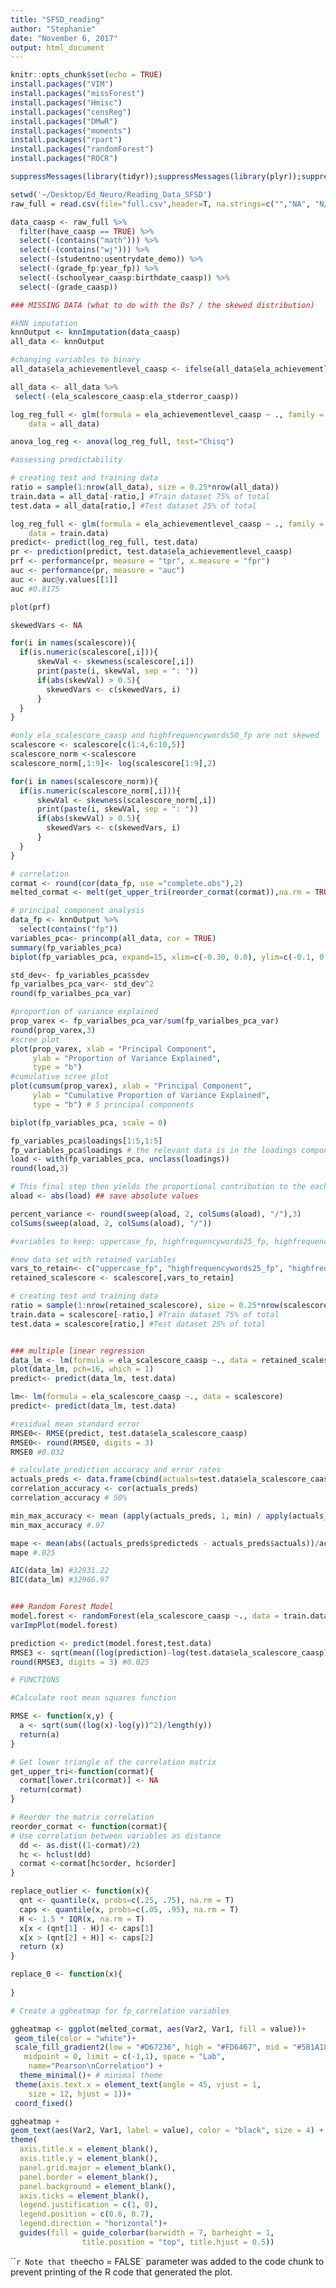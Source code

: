 ```yaml
---
title: "SFSD_reading"
author: "Stephanie"
date: "November 6, 2017"
output: html_document
---
```


```r
knitr::opts_chunk$set(echo = TRUE)
install.packages("VIM")
install.packages("missForest")
install.packages("Hmisc")
install.packages("censReg")
install.packages("DMwR")
install.packages("moments")
install.packages("rpart")
install.packages("randomForest")
install.packages("ROCR")

```

```r

suppressMessages(library(tidyr));suppressMessages(library(plyr));suppressMessages(library(dplyr)); suppressMessages(library(ggplot2)); suppressMessages(library(reshape2)); suppressMessages(library(VIM)); suppressMessages(library(missForest)); suppressMessages(library(Hmisc)); suppressMessages(library(censReg)); suppressMessages(library(DMwR)); suppressMessages(library(stats)); suppressMessages(library(moments)); suppressMessages(library(rpart)); suppressMessages(library(randomForest)); suppressMessages(library(ROCR));

setwd('~/Desktop/Ed_Neuro/Reading_Data_SFSD')
raw_full = read.csv(file="full.csv",header=T, na.strings=c("","NA", "N/A", "na", "n/a", " "))

data_caasp <- raw_full %>% 
  filter(have_caasp == TRUE) %>%
  select(-(contains("math"))) %>% 
  select(-(contains("wj"))) %>%
  select(-(studentno:usentrydate_demo)) %>%
  select(-(grade_fp:year_fp)) %>%
  select(-(schoolyear_caasp:birthdate_caasp)) %>%
  select(-(grade_caasp))

```


```r

### MISSING DATA (what to do with the 0s? / the skewed distribution)

#kNN imputation
knnOutput <- knnImputation(data_caasp)
all_data <- knnOutput

#changing variables to binary 
all_data$ela_achievementlevel_caasp <- ifelse(all_data$ela_achievementlevel_caasp == 1, 1, 0)

all_data <- all_data %>%
 select(-(ela_scalescore_caasp:ela_stderror_caasp))


```

```r
log_reg_full <- glm(formula = ela_achievementlevel_caasp ~ ., family = binomial(link = "logit"), 
    data = all_data)

anova_log_reg <- anova(log_reg_full, test="Chisq")

#assessing predictability

# creating test and training data
ratio = sample(1:nrow(all_data), size = 0.25*nrow(all_data))
train.data = all_data[-ratio,] #Train dataset 75% of total
test.data = all_data[ratio,] #Test dataset 25% of total

log_reg_full <- glm(formula = ela_achievementlevel_caasp ~ ., family = binomial(link = "logit"), 
    data = train.data)
predict<- predict(log_reg_full, test.data)
pr <- prediction(predict, test.data$ela_achievementlevel_caasp)
prf <- performance(pr, measure = "tpr", x.measure = "fpr")
auc <- performance(pr, measure = "auc")
auc <- auc@y.values[[1]]
auc #0.8175

plot(prf)

```




```r
skewedVars <- NA

for(i in names(scalescore)){
  if(is.numeric(scalescore[,i])){
      skewVal <- skewness(scalescore[,i])
      print(paste(i, skewVal, sep = ": "))
      if(abs(skewVal) > 0.5){
        skewedVars <- c(skewedVars, i)
      }
  }
}

#only ela_scalescore_caasp and highfrequencywords50_fp are not skewed
scalescore <- scalescore[c(1:4,6:10,5)]
scalescore_norm <-scalescore
scalescore_norm[,1:9]<- log(scalescore[1:9],2)

for(i in names(scalescore_norm)){
  if(is.numeric(scalescore_norm[,i])){
      skewVal <- skewness(scalescore_norm[,i])
      print(paste(i, skewVal, sep = ": "))
      if(abs(skewVal) > 0.5){
        skewedVars <- c(skewedVars, i)
      }
  }
}
```

```r

# correlation 
cormat <- round(cor(data_fp, use ="complete.obs"),2)
melted_cormat <- melt(get_upper_tri(reorder_cormat(cormat)),na.rm = TRUE)

# principal component analysis 
data_fp <- knnOutput %>%
  select(contains("fp"))
variables_pca<- princomp(all_data, cor = TRUE)
summary(fp_variables_pca)
biplot(fp_variables_pca, expand=15, xlim=c(-0.30, 0.0), ylim=c(-0.1, 0.1))

std_dev<- fp_variables_pca$sdev
fp_varialbes_pca_var<- std_dev^2
round(fp_varialbes_pca_var)

#proportion of variance explained
prop_varex <- fp_varialbes_pca_var/sum(fp_varialbes_pca_var)
round(prop_varex,3)
#scree plot
plot(prop_varex, xlab = "Principal Component",
     ylab = "Proportion of Variance Explained",
     type = "b")
#cumulative scree plot
plot(cumsum(prop_varex), xlab = "Principal Component",
     ylab = "Cumulative Proportion of Variance Explained",
     type = "b") # 5 principal components

biplot(fp_variables_pca, scale = 0)

fp_variables_pca$loadings[1:5,1:5]
fp_variables_pca$loadings # the relevant data is in the loadings component.
load <- with(fp_variables_pca, unclass(loadings))
round(load,3)

# This final step then yields the proportional contribution to the each principal component
aload <- abs(load) ## save absolute values

percent_variance <- round(sweep(aload, 2, colSums(aload), "/"),3)
colSums(sweep(aload, 2, colSums(aload), "/"))

#variables to keep: uppercase_fp, highfrequencywords25_fp, highfrequencywords50_fp and blending_fp
```

```r

#new data set with retained variables
vars_to_retain<- c("uppercase_fp", "highfrequencywords25_fp", "highfrequencywords50_fp", "blending_fp", "ela_scalescore_caasp")
retained_scalescore <- scalescore[,vars_to_retain]

# creating test and training data
ratio = sample(1:nrow(retained_scalescore), size = 0.25*nrow(scalescore))
train.data = scalescore[-ratio,] #Train dataset 75% of total
test.data = scalescore[ratio,] #Test dataset 25% of total


### multiple linear regression
data_lm <- lm(formula = ela_scalescore_caasp ~., data = retained_scalescore)
plot(data_lm, pch=16, which = 1)
predict<- predict(data_lm, test.data)

lm<- lm(formula = ela_scalescore_caasp ~., data = scalescore)
predict<- predict(data_lm, test.data)

#residual mean standard error 
RMSE0<- RMSE(predict, test.data$ela_scalescore_caasp)
RMSE0<- round(RMSE0, digits = 3)
RMSE0 #0.032

# calculate prediction accuracy and error rates
actuals_preds <- data.frame(cbind(actuals=test.data$ela_scalescore_caasp, predicteds=predict)) # make actuals_predicteds dataframe.
correlation_accuracy <- cor(actuals_preds)
correlation_accuracy # 50%

min_max_accuracy <- mean (apply(actuals_preds, 1, min) / apply(actuals_preds, 1, max))
min_max_accuracy #.97 

mape <- mean(abs((actuals_preds$predicteds - actuals_preds$actuals))/actuals_preds$actuals)
mape #.025

AIC(data_lm) #32931.22
BIC(data_lm) #32966.97


### Random Forest Model
model.forest <- randomForest(ela_scalescore_caasp ~., data = train.data, method = "anova", ntree = 300, mtry = 2, replace = F,nodesize = 1, importance = T)
varImpPlot(model.forest)

prediction <- predict(model.forest,test.data)
RMSE3 <- sqrt(mean((log(prediction)-log(test.data$ela_scalescore_caasp))^2))
round(RMSE3, digits = 3) #0.025

```




```r
# FUNCTIONS

#Calculate root mean squares function

RMSE <- function(x,y) {
  a <- sqrt(sum((log(x)-log(y))^2)/length(y))
  return(a)
}

# Get lower triangle of the correlation matrix
get_upper_tri<-function(cormat){
  cormat[lower.tri(cormat)] <- NA
  return(cormat)
}

# Reorder the matrix correlation
reorder_cormat <- function(cormat){
# Use correlation between variables as distance
  dd <- as.dist((1-cormat)/2)
  hc <- hclust(dd)
  cormat <-cormat[hc$order, hc$order]
}

replace_outlier <- function(x){
  qnt <- quantile(x, probs=c(.25, .75), na.rm = T)
  caps <- quantile(x, probs=c(.05, .95), na.rm = T)
  H <- 1.5 * IQR(x, na.rm = T)
  x[x < (qnt[1] - H)] <- caps[1]
  x[x > (qnt[2] + H)] <- caps[2]
  return (x)
}

replace_0 <- function(x){
  
}
```

```r

# Create a ggheatmap for fp_correlation variables

ggheatmap <- ggplot(melted_cormat, aes(Var2, Var1, fill = value))+
 geom_tile(color = "white")+
 scale_fill_gradient2(low = "#D67236", high = "#FD6467", mid = "#5B1A18", 
   midpoint = 0, limit = c(-1,1), space = "Lab", 
    name="Pearson\nCorrelation") + 
  theme_minimal()+ # minimal theme
 theme(axis.text.x = element_text(angle = 45, vjust = 1, 
    size = 12, hjust = 1))+
 coord_fixed()

ggheatmap + 
geom_text(aes(Var2, Var1, label = value), color = "black", size = 4) +
theme(
  axis.title.x = element_blank(),
  axis.title.y = element_blank(),
  panel.grid.major = element_blank(),
  panel.border = element_blank(),
  panel.background = element_blank(),
  axis.ticks = element_blank(),
  legend.justification = c(1, 0),
  legend.position = c(0.6, 0.7),
  legend.direction = "horizontal")+
  guides(fill = guide_colorbar(barwidth = 7, barheight = 1,
                title.position = "top", title.hjust = 0.5))
```

```r



Note that the `echo = FALSE` parameter was added to the code chunk to prevent printing of the R code that generated the plot.

